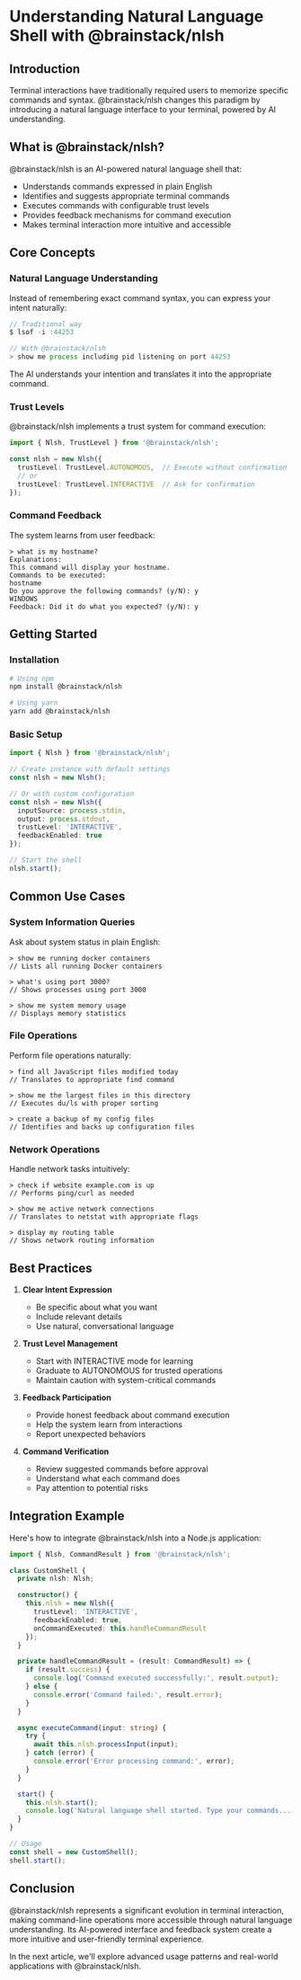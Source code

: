 # Understanding Natural Language Shell with @brainstack/nlsh

## Introduction

Terminal interactions have traditionally required users to memorize specific commands and syntax. @brainstack/nlsh changes this paradigm by introducing a natural language interface to your terminal, powered by AI understanding.

## What is @brainstack/nlsh?

@brainstack/nlsh is an AI-powered natural language shell that:
- Understands commands expressed in plain English
- Identifies and suggests appropriate terminal commands
- Executes commands with configurable trust levels
- Provides feedback mechanisms for command execution
- Makes terminal interaction more intuitive and accessible

## Core Concepts

### Natural Language Understanding

Instead of remembering exact command syntax, you can express your intent naturally:

```typescript
// Traditional way
$ lsof -i :44253

// With @brainstack/nlsh
> show me process including pid listening on port 44253
```

The AI understands your intention and translates it into the appropriate command.

### Trust Levels

@brainstack/nlsh implements a trust system for command execution:

```typescript
import { Nlsh, TrustLevel } from '@brainstack/nlsh';

const nlsh = new Nlsh({
  trustLevel: TrustLevel.AUTONOMOUS,  // Execute without confirmation
  // or
  trustLevel: TrustLevel.INTERACTIVE  // Ask for confirmation
});
```

### Command Feedback

The system learns from user feedback:

```plaintext
> what is my hostname?
Explanations:
This command will display your hostname.
Commands to be executed:
hostname
Do you approve the following commands? (y/N): y
WINDOWS
Feedback: Did it do what you expected? (y/N): y
```

## Getting Started

### Installation

```bash
# Using npm
npm install @brainstack/nlsh

# Using yarn
yarn add @brainstack/nlsh
```

### Basic Setup

```typescript
import { Nlsh } from '@brainstack/nlsh';

// Create instance with default settings
const nlsh = new Nlsh();

// Or with custom configuration
const nlsh = new Nlsh({
  inputSource: process.stdin,
  output: process.stdout,
  trustLevel: 'INTERACTIVE',
  feedbackEnabled: true
});

// Start the shell
nlsh.start();
```

## Common Use Cases

### System Information Queries

Ask about system status in plain English:

```plaintext
> show me running docker containers
// Lists all running Docker containers

> what's using port 3000?
// Shows processes using port 3000

> show me system memory usage
// Displays memory statistics
```

### File Operations

Perform file operations naturally:

```plaintext
> find all JavaScript files modified today
// Translates to appropriate find command

> show me the largest files in this directory
// Executes du/ls with proper sorting

> create a backup of my config files
// Identifies and backs up configuration files
```

### Network Operations

Handle network tasks intuitively:

```plaintext
> check if website example.com is up
// Performs ping/curl as needed

> show me active network connections
// Translates to netstat with appropriate flags

> display my routing table
// Shows network routing information
```

## Best Practices

1. **Clear Intent Expression**
   - Be specific about what you want
   - Include relevant details
   - Use natural, conversational language

2. **Trust Level Management**
   - Start with INTERACTIVE mode for learning
   - Graduate to AUTONOMOUS for trusted operations
   - Maintain caution with system-critical commands

3. **Feedback Participation**
   - Provide honest feedback about command execution
   - Help the system learn from interactions
   - Report unexpected behaviors

4. **Command Verification**
   - Review suggested commands before approval
   - Understand what each command does
   - Pay attention to potential risks

## Integration Example

Here's how to integrate @brainstack/nlsh into a Node.js application:

```typescript
import { Nlsh, CommandResult } from '@brainstack/nlsh';

class CustomShell {
  private nlsh: Nlsh;

  constructor() {
    this.nlsh = new Nlsh({
      trustLevel: 'INTERACTIVE',
      feedbackEnabled: true,
      onCommandExecuted: this.handleCommandResult
    });
  }

  private handleCommandResult = (result: CommandResult) => {
    if (result.success) {
      console.log('Command executed successfully:', result.output);
    } else {
      console.error('Command failed:', result.error);
    }
  }

  async executeCommand(input: string) {
    try {
      await this.nlsh.processInput(input);
    } catch (error) {
      console.error('Error processing command:', error);
    }
  }

  start() {
    this.nlsh.start();
    console.log('Natural language shell started. Type your commands...');
  }
}

// Usage
const shell = new CustomShell();
shell.start();
```

## Conclusion

@brainstack/nlsh represents a significant evolution in terminal interaction, making command-line operations more accessible through natural language understanding. Its AI-powered interface and feedback system create a more intuitive and user-friendly terminal experience.

In the next article, we'll explore advanced usage patterns and real-world applications with @brainstack/nlsh.
